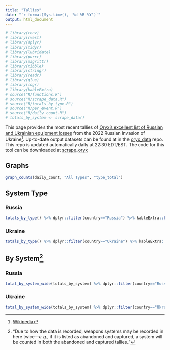 ```yaml
---
title: "Tallies"
date: "`r format(Sys.time(), '%d %B %Y')`"
output: html_document
---
```


```r
# library(renv)
# library(rvest)
# library(dplyr)
# library(tidyr)
# library(lubridate)
# library(purrr)
# library(magrittr)
# library(tibble)
# library(stringr)
# library(readr)
# library(glue)
# library(logr)
# library(kableExtra)
# source("R/functions.R")
# source("R/scrape_data.R")
# source("R/totals_by_type.R")
# source("R/per_event.R")
# source("R/daily_count.R")
# totals_by_system <- scrape_data()
```

This page provides the most recent tallies of [Oryx's excellent list of Russian and Ukrainian equipment losses](https://www.oryxspioenkop.com/2022/02/attack-on-europe-documenting-equipment.html) from the 2022 Russian Invasion of Ukraine^[[Wikipedia](https://en.wikipedia.org/wiki/2022_Russian_invasion_of_Ukraine)]. Up-to-date output datasets can be found at in the [oryx_data](https://github.com/scarnecchia/oryx_data) repo. This repo is updated automatically daily at 22:30 EDT/EST. The code for this tool can be downloaded at [scrape_oryx](https://github.com/scarnecchia/scrape_oryx/releases)

## Graphs
```r
graph_counts(daily_count, "All Types", "type_total")
```


## System Type {.tabset}

### Russia

```r
totals_by_type() %>% dplyr::filter(country=="Russia") %>% kableExtra::kbl(caption="Russia: Totals by System Type and Status") %>% kableExtra::kable_classic(font_size=16)
```

### Ukraine

```r
totals_by_type() %>% dplyr::filter(country=="Ukraine") %>% kableExtra::kbl(caption="Ukraine: Totals by System Type and Status") %>% kableExtra::kable_classic(font_size=16)
```

## By System^["Due to how the data is recorded, weapons systems may be recorded in here twice—*e.g.*, if it is listed as abandoned and captured, a system will be counted in both the abandoned and captured tallies."]  {.tabset}

### Russia
```r
total_by_system_wide(totals_by_system) %>% dplyr::filter(country=="Russia") %>% dplyr::arrange(desc(total)) %>% kableExtra::kbl(caption="Russia: Totals by System and Status") %>% kableExtra::kable_classic(font_size=16)
```

### Ukraine

```r
total_by_system_wide(totals_by_system) %>% dplyr::filter(country=="Ukraine") %>% dplyr::arrange(desc(total)) %>% kableExtra::kbl(caption="Ukraine: Totals by System and Status") %>% kableExtra::kable_classic(font_size=16)
```
